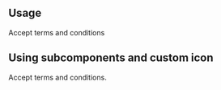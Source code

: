 
## Usage

<Showcase>
  <Showcase.Preview>

 <div className="flex items-center space-x-2">
      <Checkbox id="terms" />
      <label
        htmlFor="terms"
        className="text-sm font-medium leading-none peer-disabled:cursor-not-allowed peer-disabled:opacity-70"
      >
        Accept terms and conditions
      </label>
    </div>
  </Showcase.Preview>
</Showcase>

## Using subcomponents and custom icon

<Showcase>
  <Showcase.Preview>
    <div className="flex items-center space-x-2">
      <div style={{ display: "flex", alignItems: "center" }}>
        <Checkbox />
        <label className="Label" htmlFor="c1">
          Accept terms and conditions.
        </label>
      </div>
    </div>
  </Showcase.Preview>
</Showcase>
